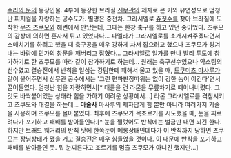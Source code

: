 [[수라의 문]]의 등장인물.
4부에 등장한 브라질 [[신무관]]의 제자로 큰 키와 유연성으로 엄청난 피지컬을 자랑하는 공수도가. 별명은 중전차.
그라시엘로 [[쥬짓수]]를 찾아 브라질에 도착한 [[무츠 츠쿠모]]와 해변에서 만났는데, 그때는 한창 축구를 하고 있던 중이었다. 츠쿠모의 감상에 의하면 혼자서 튀고 있었다나...
파멜라가 그라시엘로를 소개시켜주겠다면서 소매치기를 하려고 했을 때 축구공을 매우 강하게 차서 잡으려고 했으나 츠쿠모가 튕겨내는 바람에 민가의 창문을 깨버리고 잡혔다...
그라시엘로 일가를 만나 [[발리 투도]]에 참가하기로 한 츠쿠모를 따라 같이 참가하기로 하는데...
원래는 축구선수였으나 약소팀의 선수였고 결승전에서 반칙을 일삼는 강팀한테 패해서 울고 있을 때, [[토쿠미츠 마사루]]가 같이 울어주면서 신무관 공수에서는 '그런 편파판정따위는 없이 강한 놈이 이긴다'면서 끌어들였다.
엄청난 힘을 자랑하면서[* 태클을 건 라몬을 무릎차기로 떼어내버렸다. 그것도 바싹붙어있는 상태라 힘을 가하기 어려운 상황에서...] 라몬 그라시엘로를 격침시키고 츠쿠모와 대결을 하는데...
'''마술사''' 마사루의 제자답게 힘 뿐만 아니라 여러가지 기술을 사용하며 츠쿠모를 몰아붙였다.
최후에 츠쿠모가 목조르기를 시도했을 때, 눈을 찌르려다가 포기하고 패배를 받아들인다.[* 눈을 찔렀어도 반칙에는 벌금만 내면 되긴 한다. 하지만 브래드 웨거리의 반칙 탓에 한쪽눈이 메롱상태인데다가 이 반칙까지 당하면 츠쿠모는 장님상태가 됐을 거고 결승전은 매우 힘들었을 것이다. 이 때문에 반칙을 포기하고 패배를 받아들인 듯. 뭐 눈찌른다고 조르기를 멈출 츠쿠모가 아니긴 했지만...]
